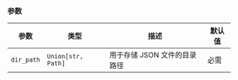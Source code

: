 ### 参数

| 参数 | 类型 | 描述 | 默认值 |
|-----------|------|-------------|---------|
| `dir_path` | `Union[str, Path]` | 用于存储 JSON 文件的目录路径 | 必需 |